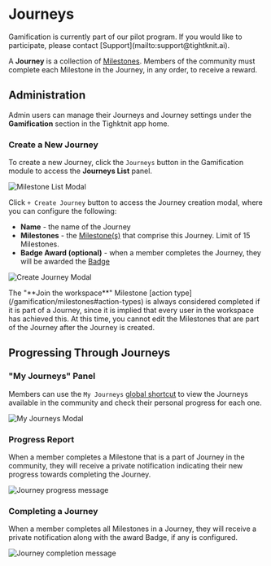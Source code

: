 
# Journeys

<Callout emoji="✈️">
  Gamification is currently part of our pilot program. If you would like to
  participate, please contact [Support](mailto:support@tightknit.ai).
</Callout>

A **Journey** is a collection of [Milestones](/gamification/milestones). Members of the community must complete each Milestone in the Journey, in any order, to receive a reward.

## Administration

Admin users can manage their Journeys and Journey settings under the **Gamification** section in the Tighktnit app home.

### Create a New Journey

To create a new Journey, click the `Journeys` button in the Gamification module to access the **Journeys List** panel.

![Milestone List Modal](/gamification/journeys/journeys-list-modal.png)

Click `+ Create Journey` button to access the Journey creation modal, where you can configure the following:

- **Name** - the name of the Journey
- **Milestones** - the [Milestone(s)](/gamification/milestones) that comprise this Journey. Limit of 15 Milestones.
- **Badge Award (optional)** - when a member completes the Journey, they will be awarded the [Badge](/gamification/badges)

![Create Journey Modal](/gamification/journeys/create-journey-modal.png)

<Callout type="info">
  The "**Join the workspace**" Milestone [action
  type](/gamification/milestones#action-types) is always considered completed if
  it is part of a Journey, since it is implied that every user in the workspace
  has achieved this.
</Callout>

<Callout type="warning">
  At this time, you cannot edit the Milestones that are part of the Journey
  after the Journey is created.
</Callout>

## Progressing Through Journeys

### "My Journeys" Panel

Members can use the `My Journeys` [global shortcut](/shortcuts-and-commands/global-shortcuts) to view the Journeys available in the community and check their personal progress for each one.

![My Journeys Modal](/gamification/journeys/my-journeys-modal.png)

### Progress Report

When a member completes a Milestone that is a part of Journey in the community, they will receive a private notification indicating their new progress towards completing the Journey.

![Journey progress message](/gamification/journeys/journey-progress-msg.png)

### Completing a Journey

When a member completes all Milestones in a Journey, they will receive a private notification along with the award Badge, if any is configured.

![Journey completion message](/gamification/journeys/journey-completion-msg.png)

